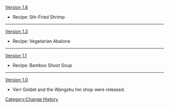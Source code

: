 [[Version 1.6]]
*{{Color|New}} Recipe: Stir-Fried Shrimp
----
[[Version 1.3]]
*{{Color|New}} Recipe: Vegetarian Abalone
----
[[Version 1.1]]
*{{Color|New}} Recipe: Bamboo Shoot Soup
----
[[Version 1.0]]
*Verr Goldet and the Wangshu Inn shop were released.
<noinclude>[[Category:Change History]]</noinclude>